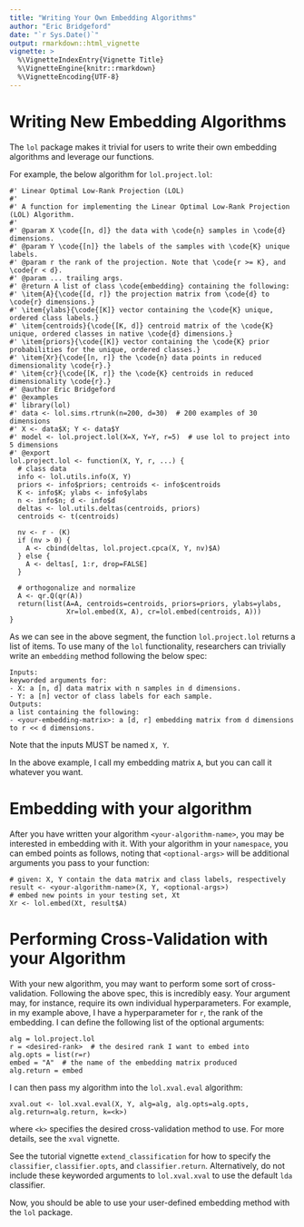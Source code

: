 ```yaml
---
title: "Writing Your Own Embedding Algorithms"
author: "Eric Bridgeford"
date: "`r Sys.Date()`"
output: rmarkdown::html_vignette
vignette: >
  %\VignetteIndexEntry{Vignette Title}
  %\VignetteEngine{knitr::rmarkdown}
  %\VignetteEncoding{UTF-8}
---
```


# Writing New Embedding Algorithms

The `lol` package makes it trivial for users to write their own embedding algorithms and leverage our functions.

For example, the below algorithm for `lol.project.lol`:

```
#' Linear Optimal Low-Rank Projection (LOL)
#'
#' A function for implementing the Linear Optimal Low-Rank Projection (LOL) Algorithm.
#'
#' @param X \code{[n, d]} the data with \code{n} samples in \code{d} dimensions.
#' @param Y \code{[n]} the labels of the samples with \code{K} unique labels.
#' @param r the rank of the projection. Note that \code{r >= K}, and \code{r < d}.
#' @param ... trailing args.
#' @return A list of class \code{embedding} containing the following:
#' \item{A}{\code{[d, r]} the projection matrix from \code{d} to \code{r} dimensions.}
#' \item{ylabs}{\code{[K]} vector containing the \code{K} unique, ordered class labels.}
#' \item{centroids}{\code{[K, d]} centroid matrix of the \code{K} unique, ordered classes in native \code{d} dimensions.}
#' \item{priors}{\code{[K]} vector containing the \code{K} prior probabilities for the unique, ordered classes.}
#' \item{Xr}{\code{[n, r]} the \code{n} data points in reduced dimensionality \code{r}.}
#' \item{cr}{\code{[K, r]} the \code{K} centroids in reduced dimensionality \code{r}.}
#' @author Eric Bridgeford
#' @examples
#' library(lol)
#' data <- lol.sims.rtrunk(n=200, d=30)  # 200 examples of 30 dimensions
#' X <- data$X; Y <- data$Y
#' model <- lol.project.lol(X=X, Y=Y, r=5)  # use lol to project into 5 dimensions
#' @export
lol.project.lol <- function(X, Y, r, ...) {
  # class data
  info <- lol.utils.info(X, Y)
  priors <- info$priors; centroids <- info$centroids
  K <- info$K; ylabs <- info$ylabs
  n <- info$n; d <- info$d
  deltas <- lol.utils.deltas(centroids, priors)
  centroids <- t(centroids)

  nv <- r - (K)
  if (nv > 0) {
    A <- cbind(deltas, lol.project.cpca(X, Y, nv)$A)
  } else {
    A <- deltas[, 1:r, drop=FALSE]
  }

  # orthogonalize and normalize
  A <- qr.Q(qr(A))
  return(list(A=A, centroids=centroids, priors=priors, ylabs=ylabs,
              Xr=lol.embed(X, A), cr=lol.embed(centroids, A)))
}
```

As we can see in the above segment, the function `lol.project.lol` returns a list of items. To use many of the `lol` functionality, researchers can trivially write an `embedding` method following the below spec:

```
Inputs:
keyworded arguments for:
- X: a [n, d] data matrix with n samples in d dimensions.
- Y: a [n] vector of class labels for each sample.
Outputs:
a list containing the following:
- <your-embedding-matrix>: a [d, r] embedding matrix from d dimensions to r << d dimensions.
```

Note that the inputs MUST be named `X, Y`.

In the above example, I call my embedding matrix `A`, but you can call it whatever you want.

# Embedding with your algorithm

After you have written your algorithm `<your-algorithm-name>`, you may be interested in embedding with it. With your algorithm in your `namespace`, you can embed points as follows, noting that `<optional-args>` will be additional arguments you pass to your function:

```
# given: X, Y contain the data matrix and class labels, respectively
result <- <your-algorithm-name>(X, Y, <optional-args>)
# embed new points in your testing set, Xt
Xr <- lol.embed(Xt, result$A)
```

# Performing Cross-Validation with your Algorithm

With your new algorithm, you may want to perform some sort of cross-validation. Following the above spec, this is incredibly easy. Your argument may, for instance, require its own individual hyperparameters. For example, in my example above, I have a hyperparameter for `r`, the rank of the embedding. I can define the following list of the optional arguments:

```
alg = lol.project.lol
r = <desired-rank>  # the desired rank I want to embed into
alg.opts = list(r=r)
embed = "A"  # the name of the embedding matrix produced
alg.return = embed
```

I can then pass my algorithm into the `lol.xval.eval` algorithm:

```
xval.out <- lol.xval.eval(X, Y, alg=alg, alg.opts=alg.opts, alg.return=alg.return, k=<k>)
```

where `<k>` specifies the desired cross-validation method to use. For more details, see the `xval` vignette.

See the tutorial vignette `extend_classification` for how to specify the `classifier`, `classifier.opts`, and `classifier.return`. Alternatively, do not include these keyworded arguments to `lol.xval.xval` to use the default `lda` classifier.

Now, you should be able to use your user-defined embedding method with the `lol` package.
